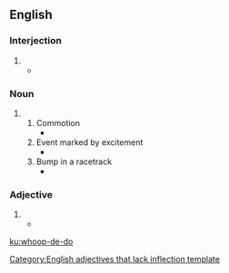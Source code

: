 ==English==

===Interjection===
{{head|en|interjection}}

# {{alternative spelling of|whoop-de-doo|lang=en}}
#* {{quote-book|title=Let John Finger Do The Walking|author=Eric Neumann|year=2014|page=234|passage=Oh, wait, they did give me a certificate of appreciation on January 29, 1983, after my 1,000th mile. Well, '''whoop-de-do'''!}}

===Noun===
{{en-noun}}

# {{alternative spelling of|whoop-de-doo|lang=en}}
## Commotion
##* {{quote-book|title=Inside Alabama: A Personal History of My State|author=Harvey H. Jackson|year=2004|page=7|ISBN=0817350683|passage=Yet all this modern-day '''whoop-de-do''' notwithstanding, the fact remains that de Soto was and is an important part of Alabama history.}}
## Event marked by excitement
##* {{quote-book|title=She's Come Undone|author=Wally Lamb|year=2012|ISBN=1471105342|passage=She wanted to remind my mother that in the eyes of the Church she was still a married woman and said she hoped Ma wasn't reserving herself a room in hell for the sake of one little night of '''whoop-de-do'''.}}
## Bump in a racetrack
##* {{quote-journal|work=Texas Monthly|title=Hell on Wheels|year=1983|month=April|page=183|volume=11|number=4|author=Harry Hurt III|passage=Racing past the truck would be a little like flying an airplane through choppy air— except that an airplane never loses contact with the air, and the truck's draft would cause the race car to veer or, if it coincided with a '''whoop-de-do''', to lose contact with the pavement.}}

===Adjective===
{{head|en|adjective}}[[Category:English adjectives that lack inflection template]]

# {{alternative spelling of|whoop-de-doo|lang=en}}
#* {{quote-journal|work=Kiplinger's Personal Finance|title=Managing Money:Home|year=1998|month=March|volume=52|number=3|page=64|passage="They were all the big, '''whoop-de-do''' houses, and I just checked out what they were putting in their kitchens," she says. Jo and her husband, Jeff, now have cabinets finished with a whitewashed oak and a center island topped with charcoal-and-rust-colored granite.}}

[[ku:whoop-de-do]]